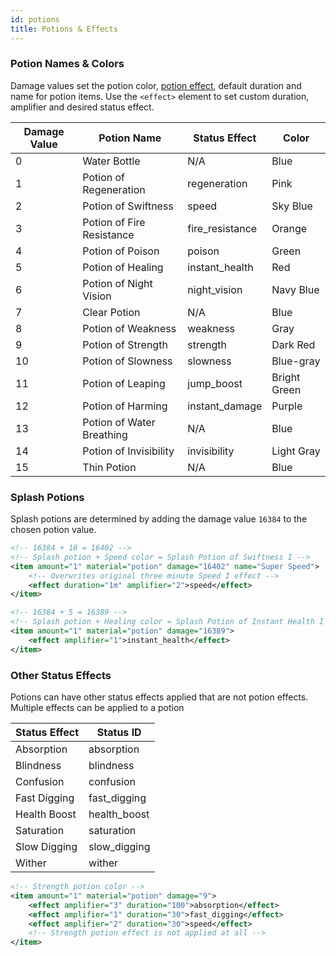 ```yaml
---
id: potions
title: Potions & Effects
---
```


### Potion Names & Colors

Damage values set the potion color, [potion effect](/docs/modules/gear/potions), default duration and name for potion items.
Use the `<effect>` element to set custom duration, amplifier and desired status effect.

<div className="table-container">
  <table>
    <thead>
      <tr>
        <th>Damage Value</th>
        <th>Potion Name</th>
        <th>Status Effect</th>
        <th>Color</th>
      </tr>
    </thead>
    <tbody>
      <tr>
        <td>
          <label>0</label>
        </td>
        <td>Water Bottle</td>
        <td>
          <label>N/A</label>
        </td>
        <td>Blue</td>
      </tr>
      <tr>
        <td>
          <label>1</label>
        </td>
        <td>Potion of Regeneration</td>
        <td>
          <label>regeneration</label>
        </td>
        <td>Pink</td>
      </tr>
      <tr>
        <td>
          <label>2</label>
        </td>
        <td>Potion of Swiftness</td>
        <td>
          <label>speed</label>
        </td>
        <td>Sky Blue</td>
      </tr>
      <tr>
        <td>
          <label>3</label>
        </td>
        <td>Potion of Fire Resistance</td>
        <td>
          <label>fire_resistance</label>
        </td>
        <td>Orange</td>
      </tr>
      <tr>
        <td>
          <label>4</label>
        </td>
        <td>Potion of Poison</td>
        <td>
          <label>poison</label>
        </td>
        <td>Green</td>
      </tr>
      <tr>
        <td>
          <label>5</label>
        </td>
        <td>Potion of Healing</td>
        <td>
          <label>instant_health</label>
        </td>
        <td>Red</td>
      </tr>
      <tr>
        <td>
          <label>6</label>
        </td>
        <td>Potion of Night Vision</td>
        <td>
          <label>night_vision</label>
        </td>
        <td>Navy Blue</td>
      </tr>
      <tr>
        <td>
          <label>7</label>
        </td>
        <td>Clear Potion</td>
        <td>
          <label>N/A</label>
        </td>
        <td>Blue</td>
      </tr>
      <tr>
        <td>
          <label>8</label>
        </td>
        <td>Potion of Weakness</td>
        <td>
          <label>weakness</label>
        </td>
        <td>Gray</td>
      </tr>
      <tr>
        <td>
          <label>9</label>
        </td>
        <td>Potion of Strength</td>
        <td>
          <label>strength</label>
        </td>
        <td>Dark Red</td>
      </tr>
      <tr>
        <td>
          <label>10</label>
        </td>
        <td>Potion of Slowness</td>
        <td>
          <label>slowness</label>
        </td>
        <td>Blue-gray</td>
      </tr>
      <tr>
        <td>
          <label>11</label>
        </td>
        <td>Potion of Leaping</td>
        <td>
          <label>jump_boost</label>
        </td>
        <td>Bright Green</td>
      </tr>
      <tr>
        <td>
          <label>12</label>
        </td>
        <td>Potion of Harming</td>
        <td>
          <label>instant_damage</label>
        </td>
        <td>Purple</td>
      </tr>
      <tr>
        <td>
          <label>13</label>
        </td>
        <td>Potion of Water Breathing</td>
        <td>
          <label>N/A</label>
        </td>
        <td>Blue</td>
      </tr>
      <tr>
        <td>
          <label>14</label>
        </td>
        <td>Potion of Invisibility</td>
        <td>
          <label>invisibility</label>
        </td>
        <td>Light Gray</td>
      </tr>
      <tr>
        <td>
          <label>15</label>
        </td>
        <td>Thin Potion</td>
        <td>
          <label>N/A</label>
        </td>
        <td>Blue</td>
      </tr>
    </tbody>
  </table>
</div>

### Splash Potions

Splash potions are determined by adding the damage value `16384` to the chosen potion value.

```xml
<!-- 16384 + 18 = 16402 -->
<!-- Splash potion + Speed color = Splash Potion of Swiftness I -->
<item amount="1" material="potion" damage="16402" name="Super Speed">
    <!-- Overwrites original three minute Speed I effect -->
    <effect duration="1m" amplifier="2">speed</effect>
</item>

<!-- 16384 + 5 = 16389 -->
<!-- Splash potion + Healing color = Splash Potion of Instant Health I -->
<item amount="1" material="potion" damage="16389">
    <effect amplifier="1">instant_health</effect>
</item>
```

### Other Status Effects

Potions can have other status effects applied that are not potion effects.
Multiple effects can be applied to a potion

<div className="table-container">
  <table>
    <thead>
      <tr>
        <th>Status Effect</th>
        <th>Status ID</th>
      </tr>
    </thead>
    <tbody>
      <tr>
        <td>Absorption</td>
        <td>
          <label>absorption</label>
        </td>
      </tr>
      <tr>
        <td>Blindness</td>
        <td>
          <label>blindness</label>
        </td>
      </tr>
      <tr>
        <td>Confusion</td>
        <td>
          <label>confusion</label>
        </td>
      </tr>
      <tr>
        <td>Fast Digging</td>
        <td>
          <label>fast_digging</label>
        </td>
      </tr>
      <tr>
        <td>Health Boost</td>
        <td>
          <label>health_boost</label>
        </td>
      </tr>
      <tr>
        <td>Saturation</td>
        <td>
          <label>saturation</label>
        </td>
      </tr>
      <tr>
        <td>Slow Digging</td>
        <td>
          <label>slow_digging</label>
        </td>
      </tr>
      <tr>
        <td>Wither</td>
        <td>
          <label>wither</label>
        </td>
      </tr>
    </tbody>
  </table>
</div>

```xml
<!-- Strength potion color -->
<item amount="1" material="potion" damage="9">
    <effect amplifier="3" duration="100">absorption</effect>
    <effect amplifier="1" duration="30">fast_digging</effect>
    <effect amplifier="2" duration="30">speed</effect>
    <!-- Strength potion effect is not applied at all -->
</item>
```
